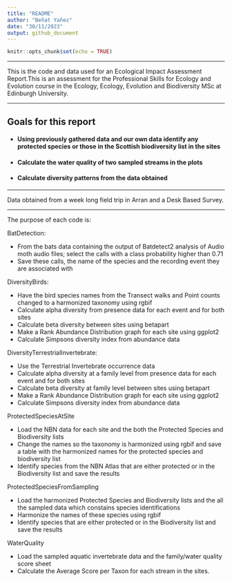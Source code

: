 ```yaml
---
title: "README"
author: "Beñat Yañez"
date: "30/11/2023"
output: github_document
---
```


```r
knitr::opts_chunk$set(echo = TRUE)
```
***
This is the code and data used for an Ecological Impact Assessment Report.This is an assessment for the Professional Skills for Ecology and Evolution course in the Ecology, Ecology, Evolution and Biodiversity MSc at Edinburgh University.

***

## Goals for this report
* #### Using previously gathered data and our own data identify any protected species or those in the Scottish biodiversity list in the sites
* #### Calculate the water quality of two sampled streams in the plots
* #### Calculate diversity patterns from the data obtained

***

Data obtained from a week long field trip in Arran and a Desk Based Survey.

***

The purpose of each code is:

BatDetection:
  
- From the bats data containing the output of Batdetect2 analysis of Audio moth audio files; select the calls with a class probability higher than 0.71
- Save these calls, the name of the species and the recording event they are associated with

DiversityBirds:

- Have the bird species names from the Transect walks and Point counts changed to a harmonized taxonomy using rgbif
- Calculate alpha diversity from presence data for each event and for both sites
- Calculate beta diversity between sites using betapart
- Make a Rank Abundance Distribution graph for each site using ggplot2
- Calculate Simpsons diversity index from abundance data

DiversityTerrestrialInvertebrate:

- Use the Terrestrial Invertebrate occurrence data
- Calculate alpha diversity at a family level from presence data for each event and for both sites 
- Calculate beta diversity at family level between sites using betapart
- Make a Rank Abundance Distribution graph for each site using ggplot2
- Calculate Simpsons diversity index from abundance data

ProtectedSpeciesAtSite

- Load the NBN data for each site and the both the Protected Species and Biodiversity lists
- Change the names so the taxonomy is harmonized using rgbif and save a table with the harmonized names for the protected species and biodiversity list
- Identify species from the NBN Atlas that are either protected or in the Biodiversity list and save the results

ProtectedSpeciesFromSampling

- Load the harmonized Protected Species and Biodiversity lists and the all the sampled data which constains species identifications
- Harmonize the names of these species using rgbif
- Identify species that are either protected or in the Biodiversity list and save the results

WaterQuality

- Load the sampled aquatic invertebrate data and the family/water quality score sheet
- Calculate the Average Score per Taxon for each stream in the sites.
